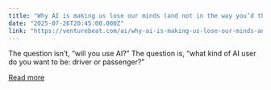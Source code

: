 ```yaml
---
title: "Why AI is making us lose our minds (and not in the way you’d think)"
date: "2025-07-26T20:45:00.000Z"
link: "https://venturebeat.com/ai/why-ai-is-making-us-lose-our-minds-and-not-in-the-way-youd-think/"
---
```


The question isn’t, “will you use AI?” The question is, “what kind of AI user do you want to be: driver or passenger?”

[Read more](https://venturebeat.com/ai/why-ai-is-making-us-lose-our-minds-and-not-in-the-way-youd-think/)
